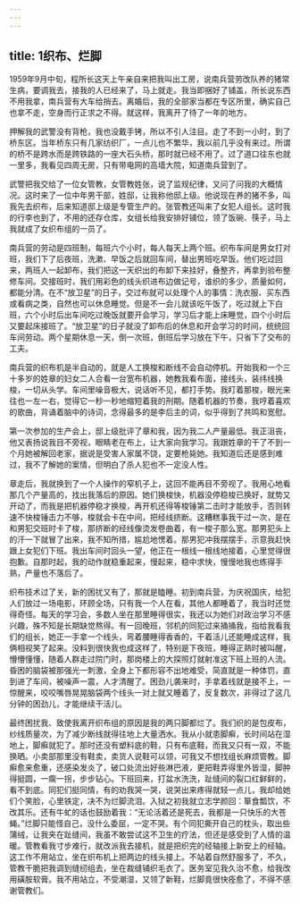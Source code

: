 ```yaml
---
---
---
```

title: 1织布、烂脚
---




1959年9月中旬，程所长这天上午亲自来把我叫出工房，说南兵营劳改队养的猪常生病，要调我去，接我的人已经来了，马上就走。我当即捆好了铺盖，所长说东西不用我拿，南兵营有大车给捎去。离婚后，我的全部家当都在专区所里，确实自己也拿不走，空身而行正求之不得。就这样，我离开了待了一年的地方。

押解我的武警没有背枪，我也没戴手铐，所以不引人注目。走了不到一小时，到了桥东区。当年桥东只有几家纺织厂，一点儿也不繁华，我以前几乎没有来过。所谓的桥不是跨水而是跨铁路的一座大石头桥，那时就已经不用了。过了道口往东也就一里多，我看见四周无房，只有带电网的高墙大院，知道南兵营到了。

武警把我交给了一位女管教，女管教姓张，说了监规纪律，又问了问我的大概情况。这时来了一位中年男干部，姓邸，让我称他邸上级。他说现在养的猪不多，叫我先去织布，后来知道邸上级是专管生产的。张管教还叫来了女犯人组长。这时我的行李也到了，不用的还存仓库，女组长给我安排好铺位，领了饭碗、筷子，马上我就成了女织布组的一员了。

南兵营的劳动是四班制，每班六个小时，每人每天上两个班。织布车间是男女打对班，我们下了后夜班，洗漱、早饭之后就回车间，替出男班吃早饭。他们吃过回来，两班人一起卸布，我们把这一天织出的布卸下来挂好，叠整齐，再拿到验布整修车间。交接班时，我们用彩色的线头织进布边做记号，谁织的多少，质量如何，都能分清。在不“放卫星”的日子，交过布就可以处理个人的事情：洗衣服、买东西或看病之类，自然也可以休息睡觉。但是不一会儿就该吃午饭了，吃过就上下白班，六个小时后出车间吃过晚饭就要开会学习，学习后才能上床睡觉，四个小时后又要起床接班了。“放卫星”的日子就没了卸布后的休息和开会学习的时间，统统回车间劳动。两个星期休息一天，倒一次班，倒班后学习放在下午，只省下了交布的工夫。

南兵营的织布机是半自动的，就是人工换梭和断线不会自动停机。开始我和一个三十多岁的姓章的妇女二人合看一台宽布机器，她教我看布面，接线头，装纬线换梭，一切从头学。车间里噪音极大，说话听不见，都打手势。我盯着那梭，眼光来往也一左一右，觉得它一秒一秒地缩短着我的刑期。随着机器的节奏，我哼着喜欢的歌曲，背诵着脑中的诗词，念得最多的是李后主的词，似乎得到了共鸣和宽慰。

第一次参加的生产会上，邸上级批评了章和我，因为我二人产量最低。我正沮丧，他又表扬说我目不旁视，眼睛老在布上，让大家向我学习。我跟姓章的干了不到一个月她被解回老家，据说是受害人家属不饶，定要枪毙她。我知道后还是感到难过，我不了解她的案情，但明白了杀人犯也不一定没人性。

章走后，我就换到了一个人操作的窄机子上，这回不能再目不旁视了。我用心地看那几个产量高的，找出我落后的原因。她们换梭快，机器没停稳梭已换好，就势又开动了，而我是把机器停稳才换梭，再开机还得等梭锤第二击时才能放手，否则转速不快梭锤击力不够，梭就会卡在中间，把经线挤断。这糟糕事我干过一次，是在和男犯交班时卡了梭，那挤断的经线像烫发卷曲着，有一梭子那么宽。那男犯头上的汗一下就冒了出来，我不知所措，尴尬地愣着。那男犯冲我摆摆手，示意我赶快跟上女犯们下班。我出车间时回头一望，他正在一根线一根线地接着，心里觉得很抱歉。自那时起，我的动作就稳重起来，慢起来，稳中求快，慢慢地我也练得手熟，产量也不落后了。

织布技术过了关，新的困扰又有了，那就是瞌睡。初到南兵营，为庆祝国庆，给犯人们放过一场电影，环顾全场，只有我一个人在看，其他人都睡着了，我当时还觉得奇怪。每天的学习会，多数人坐在那里睡得很实，我还以为她们对政治学习不感兴趣，殊不知是长期缺觉熬得。有一回晚班，邻机的同犯过来捅捅我，指给我看我们的组长，她正一手拿一个线头，弯着腰睡得香香的，干着活儿还能睡成这样，我俩相视笑了起来。没料到很快我也成这样了，特别是下夜班，睡得正熟时被叫醒，懵懵懂懂，随着人群走过院门时，那岗楼上的大探照灯就射准这下班上班的人流。昏困的脑袋被那强光一刺激，全身上下都形容不出地难受，简直就是一种体罚，直到进了车间，被噪声一震，人才清醒了。困劲儿袭来时，手拿着线就是接不上，一惊醒来，咬咬嘴唇晃晃脑袋两个线头一对上就又睡着了，反复数次，非得过了这几分钟的困劲儿，才能继续干活儿。

最终困扰我、致使我离开织布组的原因是我的两只脚都烂了。我们织的是包皮布，纱线质量次，为了减少断线就得往地上大量洒水。我从小就患脚癣，长时间站在湿地上，脚癣就犯了。那时还没有塑料底的鞋，只有布底鞋，而我又只有一双，不能换晒。小卖部那里没有鞋卖，卖货人说鞋可以领，可我又不想找组长麻烦管教。脚癣愈来愈重，还感染发炎了，破口处流出好些淋巴液，更把鞋弄得里外皆湿，脚肿得挺圆，一瘸一拐，步步钻心。下班回来，打盆水洗洗，趾缝间的裂口红鲜鲜的，看不到底。同犯们挺同情，有的劝我哭一哭，说哭出来疼得就轻一点儿，我却给她们个笑脸，心里铁定，决不为烂脚流泪。入狱之初我就立志学颜回：箪食瓢饮，不改其乐。还有牛虻的话也鼓励着我：“无论活着还是死去，我都是一只快乐的大苍蝇。”烂脚只能怪自己，没什么委屈，一定不哭。有个同犯撕开自己的枕头，取出些蒲绒，让我夹在趾缝间，我虽不敢尝试这不卫生的疗法，但还是感受到了人情的温暖。管教看我寸步难行，就改派我去接机，就是把织完的经轴接上新安上的经轴。这工作不用站立，坐在织布机上把两边的线头接上。不站着自然舒服多了，不久，管教干脆把我调到缝纫组去，坐在裁缝铺织毛衣了。医务室见我久治不愈，给我改用磺胺软膏。我不用站立，不受潮湿，又领了新鞋，烂脚竟很快痊愈了，不得不感谢管教们。